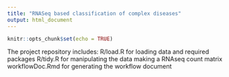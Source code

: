 ```yaml
---
title: "RNASeq based classification of complex diseases"
output: html_document
---
```


```r
knitr::opts_chunk$set(echo = TRUE)
```

The project repository includes:
R/load.R for loading data and required packages
R/tidy.R for manipulating the data making a RNAseq count matrix
workflowDoc.Rmd for generating the workflow document



